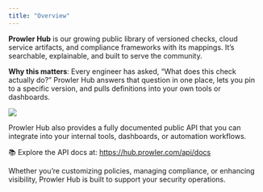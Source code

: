 ```yaml
---
title: "Overview"
---
```


**Prowler Hub** is our growing public library of versioned checks, cloud service artifacts, and compliance frameworks with its mappings. It’s searchable, explainable, and built to serve the community.

**Why this matters**: Every engineer has asked, “What does this check actually do?” Prowler Hub answers that question in one place, lets you pin to a specific version, and pulls definitions into your own tools or dashboards.

![](/images/products/prowler-hub.webp)

<Card title="Go to Prowler Hub" href="https://hub.prowler.com" />

Prowler Hub also provides a fully documented public API that you can integrate into your internal tools, dashboards, or automation workflows.

📚 Explore the API docs at: https://hub.prowler.com/api/docs

Whether you’re customizing policies, managing compliance, or enhancing visibility, Prowler Hub is built to support your security operations.
